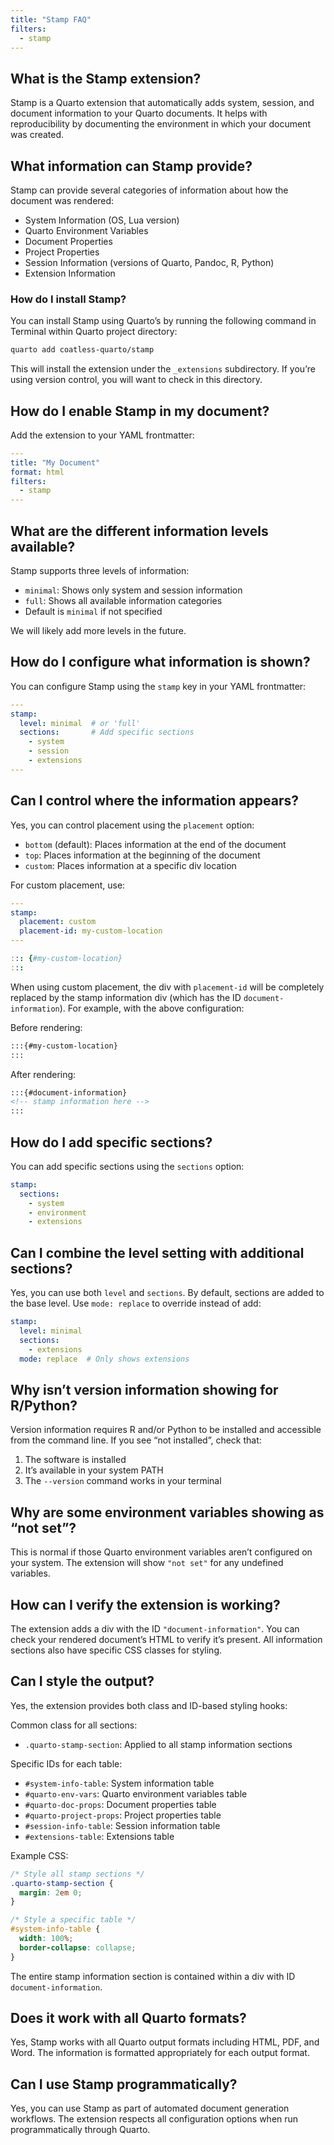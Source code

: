 ```yaml
---
title: "Stamp FAQ"
filters:
  - stamp
---
```


## What is the Stamp extension?

Stamp is a Quarto extension that automatically adds system, session, and document information to your Quarto documents. It helps with reproducibility by documenting the environment in which your document was created.

## What information can Stamp provide?

Stamp can provide several categories of information about how the document was rendered:

- System Information (OS, Lua version)
- Quarto Environment Variables
- Document Properties
- Project Properties 
- Session Information (versions of Quarto, Pandoc, R, Python)
- Extension Information

### How do I install Stamp?

You can install Stamp using Quarto's by running the following command in Terminal within Quarto project directory:

```bash
quarto add coatless-quarto/stamp
```

This will install the extension under the `_extensions` subdirectory. If you're using version control, you will want to check in this directory.


## How do I enable Stamp in my document?

Add the extension to your YAML frontmatter:

```yaml
---
title: "My Document"
format: html
filters:
  - stamp
---
```

## What are the different information levels available?

Stamp supports three levels of information:

- `minimal`: Shows only system and session information
- `full`: Shows all available information categories
- Default is `minimal` if not specified

We will likely add more levels in the future.

## How do I configure what information is shown?

You can configure Stamp using the `stamp` key in your YAML frontmatter:

```yaml
---
stamp:
  level: minimal  # or 'full'
  sections:       # Add specific sections
    - system
    - session
    - extensions
---
```

## Can I control where the information appears?

Yes, you can control placement using the `placement` option:

- `bottom` (default): Places information at the end of the document
- `top`: Places information at the beginning of the document
- `custom`: Places information at a specific div location

For custom placement, use:

```yaml
---
stamp:
  placement: custom
  placement-id: my-custom-location
---

::: {#my-custom-location}
:::
```

:::{.callout-note}
When using custom placement, the div with `placement-id` will be completely replaced by the stamp information div (which has the ID `document-information`). For example, with the above configuration:

Before rendering:

```md
:::{#my-custom-location}
:::
```

After rendering:

```html
:::{#document-information}
<!-- stamp information here -->
:::
```
:::

## How do I add specific sections?

You can add specific sections using the `sections` option:

```yaml
stamp:
  sections:
    - system
    - environment
    - extensions
```

## Can I combine the level setting with additional sections?

Yes, you can use both `level` and `sections`. By default, sections are added to the base level. Use `mode: replace` to override instead of add:

```yaml
stamp:
  level: minimal
  sections:
    - extensions
  mode: replace  # Only shows extensions
```

## Why isn't version information showing for R/Python?

Version information requires R and/or Python to be installed and accessible from the command line. If you see "not installed", check that:

1. The software is installed
2. It's available in your system PATH
3. The `--version` command works in your terminal

## Why are some environment variables showing as "not set"?

This is normal if those Quarto environment variables aren't configured on your system. The extension will show `"not set"` for any undefined variables.

## How can I verify the extension is working?

The extension adds a div with the ID `"document-information"`. You can check your rendered document's HTML to verify it's present. All information sections also have specific CSS classes for styling.


## Can I style the output?

Yes, the extension provides both class and ID-based styling hooks:

Common class for all sections:

- `.quarto-stamp-section`: Applied to all stamp information sections

Specific IDs for each table:

- `#system-info-table`: System information table
- `#quarto-env-vars`: Quarto environment variables table
- `#quarto-doc-props`: Document properties table
- `#quarto-project-props`: Project properties table
- `#session-info-table`: Session information table
- `#extensions-table`: Extensions table

Example CSS:

```css
/* Style all stamp sections */
.quarto-stamp-section {
  margin: 2em 0;
}

/* Style a specific table */
#system-info-table {
  width: 100%;
  border-collapse: collapse;
}
```

The entire stamp information section is contained within a div with ID `document-information`.

## Does it work with all Quarto formats?

Yes, Stamp works with all Quarto output formats including HTML, PDF, and Word. The information is formatted appropriately for each output format.

## Can I use Stamp programmatically?

Yes, you can use Stamp as part of automated document generation workflows. The extension respects all configuration options when run programmatically through Quarto.